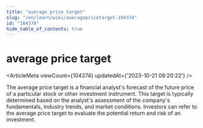 ```yaml
---
title: "average price target"
slug: "/en/learn/wiki/averagepricetarget-104374"
id: "104374"
hide_table_of_contents: true
---
```



<Breadcrumbs current="average price target" />

# average price target

<ArticleMeta viewCount={104374} updatedAt={'2023-10-21 08:20:22'} />
<div className='border-solid border-b border-t-0 my-4 border-[var(--ifm-color-gray-300)]' />

The average price target is a financial analyst's forecast of the future price of a particular stock or other investment instrument. This target is typically determined based on the analyst's assessment of the company's fundamentals, industry trends, and market conditions. Investors can refer to the average price target to evaluate the potential return and risk of an investment.

